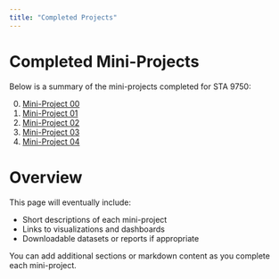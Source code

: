```yaml
---
title: "Completed Projects"
---
```


# Completed Mini-Projects

Below is a summary of the mini-projects completed for STA 9750:

0. [Mini-Project 00](projects/mp00_template.qmd)
2. [Mini-Project 01](mp01.qmd)
2. [Mini-Project 02](mp02.qmd)
3. [Mini-Project 03](mp03.qmd)
4. [Mini-Project 04](mp04.qmd)

# Overview

This page will eventually include:

- Short descriptions of each mini-project  
- Links to visualizations and dashboards  
- Downloadable datasets or reports if appropriate  

You can add additional sections or markdown content as you complete each mini-project.